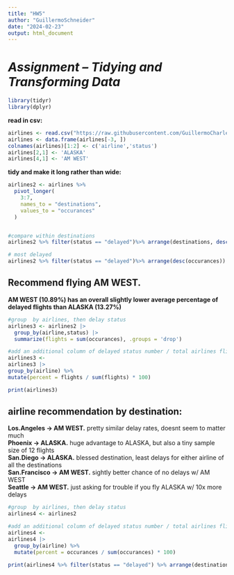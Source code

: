 ```yaml
---
title: "HW5"
author: "GuillermoSchneider"
date: "2024-02-23"
output: html_document
---
```


# *Assignment – Tidying and Transforming Data*


```r
library(tidyr)
library(dplyr)
```

**read in csv:**
```r
airlines <- read.csv("https://raw.githubusercontent.com/GuillermoCharlesSchneider/DATA-607/main/HW5/airlines.csv")
airlines <- data.frame(airlines[-3, ])
colnames(airlines)[1:2] <- c('airline','status')
airlines[2,1] <- 'ALASKA'
airlines[4,1] <- 'AM WEST'
```


**tidy and make it long rather than wide:**
```r
airlines2 <- airlines %>%
  pivot_longer(
    3:7,
    names_to = "destinations", 
    values_to = "occurances"
  )


#compare within destinations
airlines2 %>% filter(status == "delayed")%>% arrange(destinations, desc(occurances))

# most delayed
airlines2 %>% filter(status == "delayed")%>% arrange(desc(occurances))

```

## **Recommend flying AM WEST.** 
**AM WEST (10.89%) has an overall slightly lower average percentage of delayed flights than ALASKA (13.27%) **
```r
#group  by airlines, then delay status
airlines3 <- airlines2 |> 
  group_by(airline,status) |> 
  summarize(flights = sum(occurances), .groups = 'drop') 

#add an additional column of delayed status number / total airlines flights
airlines3 <-
airlines3 |>  
group_by(airline) %>% 
mutate(percent = flights / sum(flights) * 100)

print(airlines3)
```

## **airline recommendation by destination:**
   **Los.Angeles -> AM WEST.** pretty similar delay rates, doesnt seem to matter much \
   **Phoenix -> ALASKA.** huge advantage to ALASKA, but also a tiny sample size of 12 flights \
   **San.Diego -> ALASKA.** blessed destination, least delays for either airline of all the destinations\
   **San.Francisco -> AM WEST.** sightly better chance of no delays w/ AM WEST\
   **Seattle -> AM WEST.** just asking for trouble if you fly ALASKA w/ 10x more delays\
    
```r
#group  by airlines, then delay status
airlines4 <- airlines2 

#add an additional column of delayed status number / total airlines flights
airlines4 <-
airlines4 |>  
  group_by(airline) %>% 
  mutate(percent = occurances / sum(occurances) * 100)

print(airlines4 %>% filter(status == "delayed") %>% arrange(destinations))


```



